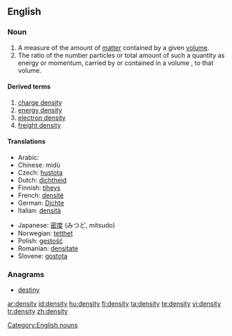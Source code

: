==English==

===Noun===

{{en-noun|pl=densities}}

# A measure of the amount of [[matter]] contained by a given [[volume]].
#The ratio of the number particles or total amount of such a quantity as energy or momentum, carried by or contained in a volume , to that volume.
====Derived terms====
{{top}}
#[[charge density]]
#[[energy density]]
#[[electron density]]
#[[freight density]]
{{bottom}}
====Translations====
{{top}}
*Arabic: {{ARchar|[[كثافة]]}}
*Chinese: mìdù
*Czech: [[hustota]] {{f}}
*Dutch: [[dichtheid]]
*Finnish: [[tiheys]]
*French: [[densité]] {{f}}
*German: [[Dichte]]
*Italian: [[densità]] {{f}}
{{mid}}
*Japanese: [[密度]] (みつど, mitsudo)
*Norwegian: [[tetthet]] {{f}}
*Polish: [[gęstość]] {{f}}
*Romanian: [[densitate]] {{f}}
*Slovene: [[gostota]] {{f}}
{{bottom}}

===Anagrams===
*[[destiny]]

[[Category:English nouns]]

[[ar:density]]
[[id:density]]
[[hu:density]]
[[fi:density]]
[[ta:density]]
[[te:density]]
[[vi:density]]
[[tr:density]]
[[zh:density]]